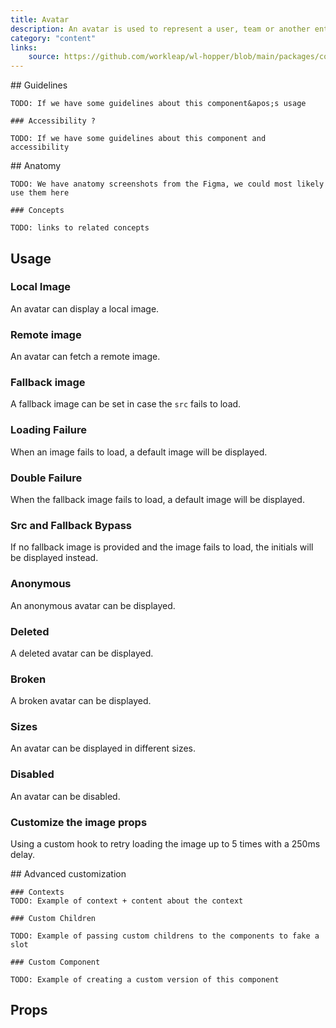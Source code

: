 ```yaml
---
title: Avatar
description: An avatar is used to represent a user, team or another entity.
category: "content"
links:
    source: https://github.com/workleap/wl-hopper/blob/main/packages/components/src/avatar/src/Avatar.tsx
---
```


<Example src="avatar/docs/preview" isOpen />

<FeatureFlag flag="next">
    ## Guidelines

    TODO: If we have some guidelines about this component&apos;s usage

    ### Accessibility ?

    TODO: If we have some guidelines about this component and accessibility
</FeatureFlag>

<FeatureFlag flag="rc">
    ## Anatomy

    TODO: We have anatomy screenshots from the Figma, we could most likely use them here

    ### Concepts

    TODO: links to related concepts
</FeatureFlag>

## Usage

### Local Image

An avatar can display a local image.

<Example src="avatar/docs/localImage" />

### Remote image

An avatar can fetch a remote image.

<Example src="avatar/docs/remoteImage" />

### Fallback image

A fallback image can be set in case the `src` fails to load.

<Example src="avatar/docs/fallbackImage" />

### Loading Failure

When an image fails to load, a default image will be displayed.

<Example src="avatar/docs/brokenImage" />

### Double Failure

When the fallback image fails to load, a default image will be displayed.

<Example src="avatar/docs/brokenImageWithBothFailing" />

### Src and Fallback Bypass

If no fallback image is provided and the image fails to load, the initials will be displayed instead.

<Example src="avatar/docs/brokenImageWithNoFallback" />

### Anonymous

An anonymous avatar can be displayed.

<Example src="avatar/docs/anonymous" />

### Deleted

A deleted avatar can be displayed.

<Example src="avatar/docs/deleted" />

### Broken

A broken avatar can be displayed.

<Example src="avatar/docs/broken" />

### Sizes

An avatar can be displayed in different sizes.

<Example src="avatar/docs/sizes" />

### Disabled

An avatar can be disabled.

<Example src="avatar/docs/disabled" />

### Customize the image props

Using a custom hook to retry loading the image up to 5 times with a 250ms delay.

<Example src="avatar/docs/customization" />

<FeatureFlag flag="next">
    ## Advanced customization

    ### Contexts
    TODO: Example of context + content about the context

    ### Custom Children

    TODO: Example of passing custom childrens to the components to fake a slot

    ### Custom Component

    TODO: Example of creating a custom version of this component
</FeatureFlag>

## Props

<PropTable component="Avatar" />

